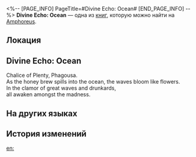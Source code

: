 <%-- [PAGE_INFO]
PageTitle=#Divine Echo: Ocean#
[END_PAGE_INFO] --%>
{{Дополнить}}
{{Книга Инфобокс
|id           = 475
|partIds      = 190786
|Название     = 
|Изображение  = Предмет Книга Амфореус 3.png
|Мир          = Amphoreus
|Томов        = 1
|Автор        = <!--нужно добавить-->
|Описание     = A memory left by a Titan's Miracle. Only those who have received divine blessings can hear such holy resonance... Listen, the honey brew in the goblet crashes like a great wave.
|Том1         = {{tx}}
|Источник1    = {{tx|Отсутствует источник}}
|Персонажи    = Phagousa
|Фракции      = 
}}
'''Divine Echo: Ocean''' — одна из [[Книги|книг]], которую можно найти на [[Amphoreus]].

==Локация==
{{Отметка карты|<!--название карты-->|<!--id отметки-->}}

==Divine Echo: Ocean==
Chalice of Plenty, Phagousa.<br />
As the honey brew spills into the ocean, the waves bloom like flowers.<br />
In the clamor of great waves and drunkards,<br />
all awaken amongst the madness.

==На других языках==
{{На других языках
|en   = Divine Echo: Ocean
|zhs  = 神性的回响：海洋
|zht  = 神性的迴響：海洋
|ja   = 神性の反響：海洋
|ko   = 신성의 메아리: 바다
|es   = Eco divino: Océano
|fr   = Écho divin des Océans
|ru   = Отголосок божественности: Океан
|th   = แว่วเสียงศักดิ์สิทธิ์: มหาสมุทร
|vi   = Tiếng Vọng Thần Tính: Biển Cả
|de   = Göttliches Echo: Ozean
|id   = Gema Ilahi: Samudra
|pt   = Eco Divino: Oceano
}}

==История изменений==
{{История изменений|3.5}}

[[en:]]